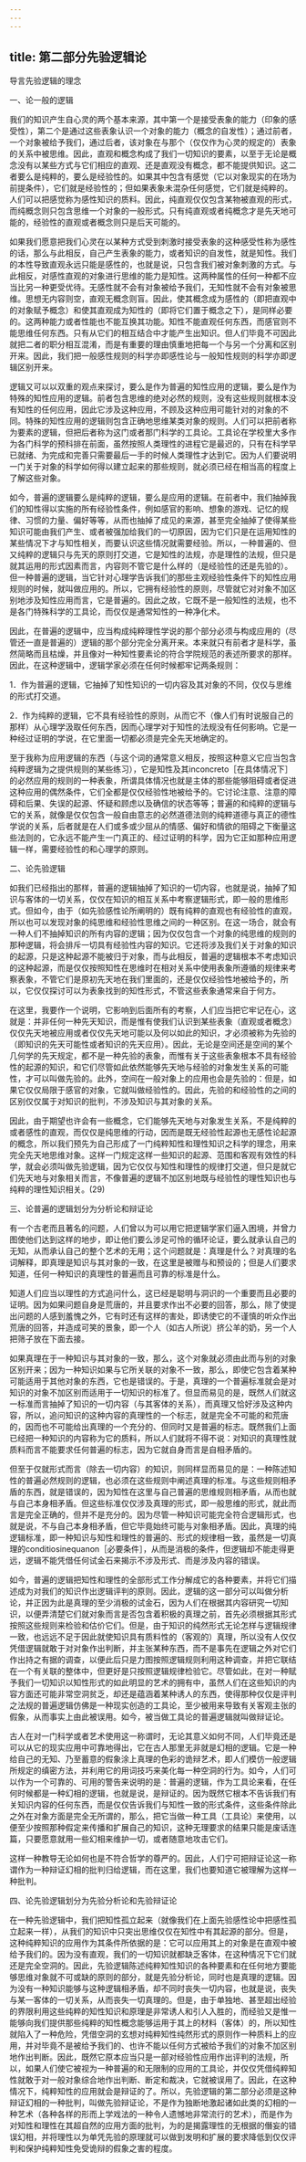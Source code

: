 ```yaml
---
---
---
```

title: 第二部分先验逻辑论
---




导言先验逻辑的理念


一、论一般的逻辑



我们的知识产生自心灵的两个基本来源，其中第一个是接受表象的能力（印象的感受性），第二个是通过这些表象认识一个对象的能力（概念的自发性）；通过前者，一个对象被给予我们，通过后者，该对象在与那个（仅仅作为心灵的规定的）表象的关系中被思维。因此，直观和概念构成了我们一切知识的要素，以至于无论是概念没有以某些方式与它们相应的直观、还是直观没有概念，都不能提供知识。这二者要么是纯粹的，要么是经验性的。如果其中包含有感觉（它以对象现实的在场为前提条件），它们就是经验性的；但如果表象未混杂任何感觉，它们就是纯粹的。人们可以把感觉称为感性知识的质料。因此，纯直观仅仅包含某物被直观的形式，而纯概念则只包含思维一个对象的一般形式。只有纯直观或者纯概念才是先天地可能的，经验性的直观或者概念则只是后天可能的。

如果我们愿意把我们心灵在以某种方式受到刺激时接受表象的这种感受性称为感性的话，那么与此相反，自己产生表象的能力，或者知识的自发性，就是知性。我们的本性导致直观永远只能是感性的，也就是说，只包含我们被对象刺激的方式。与此相反，对感性直观的对象进行思维的能力是知性。这两种属性的任何一种都不应当比另一种更受优待。无感性就不会有对象被给予我们，无知性就不会有对象被思维。思想无内容则空，直观无概念则盲。因此，使其概念成为感性的（即把直观中的对象赋予概念）和使其直观成为知性的（即将它们置于概念之下），是同样必要的。这两种能力或者性能也不能互换其功能。知性不能直观任何东西，而感官则不能思维任何东西。只有从它们的相互结合中才能产生出知识。但人们毕竟不可因此就把二者的职分相互混淆，而是有重要的理由慎重地把每一个与另一个分离和区别开来。因此，我们把一般感性规则的科学亦即感性论与一般知性规则的科学亦即逻辑区别开来。

逻辑又可以以双重的观点来探讨，要么是作为普遍的知性应用的逻辑，要么是作为特殊的知性应用的逻辑。前者包含思维的绝对必然的规则，没有这些规则就根本没有知性的任何应用，因此它涉及这种应用，不顾及这种应用可能针对的对象的不同。特殊的知性应用的逻辑则包含正确地思维某类对象的规则。人们可以把前者称为要素的逻辑，但把后者称为这门或者那门科学的工具论。工具论在学校里大多作为各门科学的预科排在前面，虽然按照人类理性的进程它是最迟的，只有在科学早已就绪、为完成和完善只需要最后一手的时候人类理性才达到它。因为人们要说明一门关于对象的科学如何得以建立起来的那些规则，就必须已经在相当高的程度上了解这些对象。

如今，普遍的逻辑要么是纯粹的逻辑，要么是应用的逻辑。在前者中，我们抽掉我们的知性得以实施的所有经验性条件，例如感官的影响、想象的游戏、记忆的规律、习惯的力量、偏好等等，从而也抽掉了成见的来源，甚至完全抽掉了使得某些知识可能由我们产生、或者被强加给我们的一切原因，因为它们只是在运用知性的某些情况下才与知性相关，而要认识这些情况就需要经验。所以，一种普遍的、但又纯粹的逻辑只与先天的原则打交道，它是知性的法规，亦是理性的法规，但只是就其运用的形式因素而言，内容则不管它是什么样的（是经验性的还是先验的）。但一种普遍的逻辑，当它针对心理学告诉我们的那些主观经验性条件下的知性应用规则的时候，就叫做应用的。所以，它拥有经验性的原则，尽管就它对对象不加区别地涉及知性应用而言，它是普遍的。因此之故，它既不是一般知性的法规，也不是各门特殊科学的工具论，而仅仅是通常知性的一种净化术。

因此，在普遍的逻辑中，应当构成纯粹理性学说的那个部分必须与构成应用的（尽管还一直是普遍的）逻辑的那个部分完全分离开来。本来就只有前者才是科学，虽然简略而且枯燥，并且像对一种知性要素论的符合学院规范的表述所要求的那样。因此，在这种逻辑中，逻辑学家必须在任何时候都牢记两条规则：

1．作为普遍的逻辑，它抽掉了知性知识的一切内容及其对象的不同，仅仅与思维的形式打交道。

2．作为纯粹的逻辑，它不具有经验性的原则，从而它不（像人们有时说服自己的那样）从心理学汲取任何东西，因而心理学对于知性的法规没有任何影响。它是一种经过证明的学说，在它里面一切都必须是完全先天地确定的。

至于我称为应用逻辑的东西（与这个词的通常意义相反，按照这种意义它应当包含纯粹逻辑为之提供规则的某些练习），它是知性及其inconcreto［在具体情况下］的必然应用的规则的一种表象，所谓具体情况也就是主体的那些能够阻碍或者促进这种应用的偶然条件，它们全都是仅仅经验性地被给予的。它讨论注意、注意的障碍和后果、失误的起源、怀疑和顾虑以及确信的状态等等；普遍的和纯粹的逻辑与它的关系，就像是仅仅包含一般自由意志的必然道德法则的纯粹道德与真正的德性学说的关系，后者就是在人们或多或少屈从的情感、偏好和情欲的阻碍之下衡量这些法则的，它永远不能产生一门真正的、经过证明的科学，因为它正如那种应用逻辑一样，需要经验性的和心理学的原则。

二、论先验逻辑



如我们已经指出的那样，普遍的逻辑抽掉了知识的一切内容，也就是说，抽掉了知识与客体的一切关系，仅仅在知识的相互关系中考察逻辑形式，即一般的思维形式。但如今，由于（如先验感性论所阐明的）既有纯粹的直观也有经验性的直观，所以也可以发现对象的纯思维和经验性思维之间的一种区别。在这一场合，就会有一种人们不抽掉知识的所有内容的逻辑；因为仅仅包含一个对象的纯思维的规则的那种逻辑，将会排斥一切具有经验性内容的知识。它还将涉及我们关于对象的知识的起源，只是这种起源不能被归于对象，而与此相反，普遍的逻辑根本不考虑知识的这种起源，而是仅仅按照知性在思维时在相对关系中使用表象所遵循的规律来考察表象，不管它们是原初先天地在我们里面的，还是仅仅经验性地被给予的，所以，它仅仅探讨可以为表象找到的知性形式，不管这些表象通常来自于何方。

在这里，我要作一个说明，它影响到后面所有的考察，人们应当把它牢记在心，这就是：并非任何一种先天知识，而是惟有使我们认识到某些表象（直观或者概念）仅仅先天地被应用或者仅仅先天地可能以及何以如此的知识，才必须被称为先验的（即知识的先天可能性或者知识的先天应用）。因此，无论是空间还是空间的某个几何学的先天规定，都不是一种先验的表象，而惟有关于这些表象根本不具有经验性的起源的知识，和它们尽管如此依然能够先天地与经验的对象发生关系的可能性，才可以叫做先验的。此外，空间在一般对象上的应用也会是先验的：但是，如果它仅仅局限于感官的对象，它就叫做经验性的。因此，先验的和经验性的之间的区别仅仅属于对知识的批判，不涉及知识与其对象的关系。

因此，由于期望也许会有一些概念，它们能够先天地与对象发生关系，不是纯粹的或者感性的直观，而仅仅是纯思维的行动，因而是既无经验性起源也无感性论起源的概念，所以我们预先为自己形成了一门纯粹知性和理性知识之科学的理念，用来完全先天地思维对象。这样一门规定这样一些知识的起源、范围和客观有效性的科学，就会必须叫做先验逻辑，因为它仅仅与知性和理性的规律打交道，但只是就它们先天地与对象相关而言，不像普遍的逻辑不加区别地既与经验性的理性知识也与纯粹的理性知识相关。(29)

三、论普遍的逻辑划分为分析论和辩证论



有一个古老而且著名的问题，人们曾以为可以用它把逻辑学家们逼入困境，并曾力图使他们达到这样的地步，即让他们要么涉足可怜的循环论证，要么就承认自己的无知，从而承认自己的整个艺术的无用；这个问题就是：真理是什么？对真理的名词解释，即真理是知识与其对象的一致，在这里是被赠与和预设的；但是人们要求知道，任何一种知识的真理性的普遍而且可靠的标准是什么。

知道人们应当以理性的方式追问什么，这已经是聪明与洞识的一个重要而且必要的证明。因为如果问题自身是荒唐的，并且要求作出不必要的回答，那么，除了使提出问题的人感到羞愧之外，它有时还有这样的害处，即诱使它的不谨慎的听众作出荒唐的回答，并造成可笑的景象，即一个人（如古人所说）挤公羊的奶，另一个人把筛子放在下面去接。

如果真理在于一种知识与其对象的一致，那么，这个对象就必须由此而与别的对象区别开来；因为一种知识如果与它所关联的对象不一致，那么，即使它包含着某种可能适用于其他对象的东西，它也是错误的。于是，真理的一个普遍标准就会是对知识的对象不加区别而适用于一切知识的标准了。但显而易见的是，既然人们就这一标准而言抽掉了知识的一切内容（与其客体的关系），而真理又恰好涉及这种内容，所以，追问知识的这种内容的真理性的一个标志，就是完全不可能的和荒唐的，因而也不可能给出真理的一个充分的、但同时又是普遍的标志。既然我们上面已经把一种知识的内容称为它的质料，所以人们就将不得不说：对知识的真理性就质料而言不能要求任何普遍的标志，因为它就自身而言是自相矛盾的。

但至于仅就形式而言（除去一切内容）的知识，则同样显而易见的是：一种陈述知性的普遍必然规则的逻辑，也必须在这些规则中阐述真理的标准。与这些规则相矛盾的东西，就是错误的，因为知性在这里与自己普遍的思维规则相矛盾，从而也就与自己本身相矛盾。但这些标准仅仅涉及真理的形式，即一般思维的形式，就此而言是完全正确的，但并不是充分的。因为尽管一种知识可能完全符合逻辑形式，也就是说，不与自己本身相矛盾，但它毕竟始终可能与对象相矛盾。因此，真理的纯逻辑标准，即一种知识与知性和理性的普遍的、形式的规律相一致，虽然是一切真理的conditiosinequanon［必要条件］，从而是消极的条件，但逻辑却不能走得更远，逻辑不能凭借任何试金石来揭示不涉及形式、而是涉及内容的错误。

如今，普遍的逻辑把知性和理性的全部形式工作分解成它的各种要素，并将它们描述成为对我们的知识作出逻辑评判的原则。因此，逻辑的这一部分可以叫做分析论，并正因为此是真理的至少消极的试金石，因为人们在根据其内容研究一切知识，以便弄清楚它们就对象而言是否包含着积极的真理之前，首先必须根据其形式按照这些规则来检验和估价它们。但是，由于知识的纯然形式无论怎样与逻辑规律一致，也远远不足于因此就使知识具有质料性的（客观的）真理，所以没有人仅仅凭借逻辑就敢于对对象作出判断，并主张某种东西，而不是事先在逻辑之外对它们作出持之有据的调查，以便此后只是力图按照逻辑规则利用这种调查，并把它联结在一个有关联的整体中，但更好是只按照逻辑规律检验它。尽管如此，在对一种赋予我们一切知识以知性形式的如此明显的艺术的拥有中，虽然人们在这些知识的内容方面还可能非常空洞贫乏，却还是蕴涵着某种诱人的东西，使得那种仅仅是评判之法规的普遍逻辑仿佛是一种现实创造的工具论，至少被用来导致有关客观主张的假象，从而事实上由此被误用。如今，被当做工具论的普遍逻辑就叫做辩证论。

古人在对一门科学或者艺术使用这一称谓时，无论其意义如何不同，人们毕竟还是可以从它的现实应用中可靠地得出，它在古人那里无非就是幻相的逻辑。它是一种给自己的无知、乃至蓄意的假象涂上真理的色彩的诡辩艺术，即人们模仿一般逻辑所规定的缜密方法，并利用它的用词技巧来美化每一种空洞的行为。如今，人们可以作为一个可靠的、可用的警告来说明的是：普遍的逻辑，作为工具论来看，在任何时候都是一种幻相的逻辑，也就是说，是辩证的。因为既然它根本不告诉我们有关知识内容的任何东西，而是仅仅告诉我们与知性一致的形式条件，这些条件除此之外在对象方面是完全无所谓的，那么，把它当做一种工具（工具论）来使用，以便至少按照那种假定来传播和扩展自己的知识，这种无理要求的结果只能是废话连篇，只要愿意就用一些幻相来维护一切，或者随意地攻击它们。

这样一种教导无论如何也是不符合哲学的尊严的。因此，人们宁可把辩证论这一称谓作为一种辩证幻相的批判归给逻辑，而在这里，我们也要知道它被理解为这样一种批判。

四、论先验逻辑划分为先验分析论和先验辩证论



在一种先验逻辑中，我们把知性孤立起来（就像我们在上面先验感性论中把感性孤立起来一样），从我们的知识中只突出思维仅仅在知性中有其起源的部分。但是，这种纯粹知识的应用作为其条件所依据的是：它可以应用其上的对象是在直观中被给予我们的。因为没有直观，我们的一切知识就都缺乏客体，在这种情况下它们就还是完全空洞的。因此，先验逻辑陈述纯粹知性知识的各种要素和在任何地方要能够思维对象就不可或缺的原则的部分，就是先验分析论，同时也是真理的逻辑。因为没有一种知识能够与这种逻辑相矛盾，却不同时丧失一切内容，也就是说，丧失与某一客体的一切关系，从而丧失一切真理的。但是，由于单独地、甚至超出经验的界限利用这些纯粹的知性知识和原理是非常诱人和引人入胜的，而经验又是惟一能够向我们提供那些纯粹的知性概念能够运用于其上的材料（客体）的，所以知性就陷入了一种危险，凭借空洞的玄想对纯粹知性纯然形式的原则作一种质料上的应用，并对毕竟不是被给予我们的、也许不能以任何方式被给予我们的对象不加区别地作出判断。因此，既然它原本应当只是一部对经验性应用作出评判的法规，所以，如果人们使它被视为一种普遍的和无限制的应用的工具论，并仅仅凭借纯粹知性就敢于对一般对象综合地作出判断、断定和裁决，它就被误用了。因此，在这种情况下，纯粹知性的应用就会是辩证的了。所以，先验逻辑的第二部分必须是这种辩证幻相的一种批判，叫做先验辩证论，不是作为独断地激起诸如此类的幻相的一种艺术（各种各样的形而上学戏法的一种令人遗憾地非常流行的艺术），而是作为对知性和理性在其超自然的应用方面的批判，为的是揭露理性的无根据的僭妄的错误幻相，并将理性以为单凭先验的原理就可以做到发明和扩展的要求降低到仅仅评判和保护纯粹知性免受诡辩的假象之害的程度。